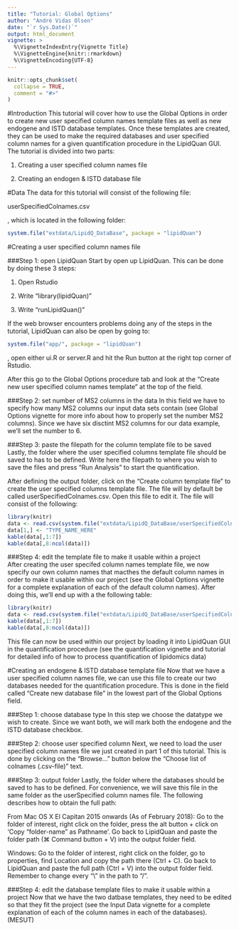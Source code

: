 ```yaml
---
title: "Tutorial: Global Options"
author: "André Vidas Olsen"
date: "`r Sys.Date()`"
output: html_document
vignette: >
  %\VignetteIndexEntry{Vignette Title}
  %\VignetteEngine{knitr::rmarkdown}
  %\VignetteEncoding{UTF-8}
---
```


```r
knitr::opts_chunk$set(
  collapse = TRUE,
  comment = "#>"
)
```


#Introduction
This tutorial will cover how to use the Global Options in order to create new user specified column names template files as well as new endogene and ISTD database templates. Once these templates are created, they can be used to make the required databases and user specified column names for a given quantification procedure in the LipidQuan GUI. The tutorial is divided into two parts:

1. Creating a user specified column names file

2. Creating an endogen & ISTD database file


#Data
The data for this tutorial will consist of the following file:

userSpecifiedColnames.csv

, which is located in the following folder:

```r
system.file("extdata/LipidQ_DataBase", package = "lipidQuan")
```

#Creating a user specified column names file

###Step 1: open LipidQuan
Start by open up LipidQuan. This can be done by doing these 3 steps:

1. Open Rstudio

2. Write "library(lipidQuan)"

3. Write "runLipidQuan()"

If the web browser encounters problems doing any of the steps in the tutorial, LipidQuan can also be open by going to:
```r
system.file("app/", package = "lipidQuan")
```
, open either ui.R or server.R and hit the Run button at the right top corner of Rstudio. 

After this go to the Global Options procedure tab and look at the "Create new user specified column names template" at the top of the field.


###Step 2: set number of MS2 columns in the data
In this field we have to specify how many MS2 columns our input data sets contain (see Global Options vignette for more info about how to properly set the number MS2 columns). Since we have six disctint MS2 columns for our data example, we'll set the number to 6.



###Step 3: paste the filepath for the column template file to be saved
Lastly, the folder where the user specified columns template file should be saved to has to be defined. Write here the filepath to where you wish to save the files and press "Run Analysis" to start the quantification.

After defining the output folder, click on the "Create column template file" to create the user specified columns template file. The file will by default be called userSpecifiedColnames.csv. Open this file to edit it. The file will consist of the following:

```r
library(knitr)
data <- read.csv(system.file("extdata/LipidQ_DataBase/userSpecifiedColnames.csv", package = "lipidQuan"), stringsAsFactors = FALSE)
data[1,] <- "TYPE_NAME_HERE"
kable(data[,1:7])
kable(data[,8:ncol(data)])
```

###Step 4: edit the template file to make it usable within a project  
After creating the user specifed column names template file, we now specify our own column names that macthes the default column names in order to make it usable within our project (see the Global Options vignette for a complete explanation of each of the default column names). After doing this, we'll end up with a the following table:



```r
library(knitr)
data <- read.csv(system.file("extdata/LipidQ_DataBase/userSpecifiedColnames.csv", package = "lipidQuan"), stringsAsFactors = FALSE)
kable(data[,1:7])
kable(data[,8:ncol(data)])
```

This file can now be used within our project by loading it into LipidQuan GUI in the quantification procedure (see the quantification vignette and tutorial for detailed info of how to process quantification of lipidomics data) 


#Creating an endogene & ISTD database template file
Now that we have a user specified column names file, we can use this file to create our two databases needed for the quantification procedure. This is done in the field called "Create new database file" in the lowest part of the Global Options field.

###Step 1: choose database type
In this step we choose the datatype we wish to create. Since we want both, we will mark both the endogene and the ISTD database checkbox. 

###Step 2: choose user specified column
Next, we need to load the user specified column names file we just created in part 1 of this tutorial. This is done by clicking on the "Browse..." button below the "Choose list of colnames (.csv-file)" text.

###Step 3: output folder
Lastly, the folder where the databases should be saved to has to be defined. For convenience, we will save this file in the same folder as the userSpecified column names file. The following describes how to obtain the full path:

From Mac OS X El Capitan 2015 onwards (As of February 2018): Go to the folder of interest, right click on the folder, press the alt button + click on 'Copy "folder-name" as Pathname'. Go back to LipidQuan and paste the folder path (&#8984; Command button + V) into the output folder field.

Windows: Go to the folder of interest, right click on the folder, go to properties, find Location and copy the path there (Ctrl + C). Go back to LipidQuan and paste the full path (Ctrl + V) into the output folder field. Remember to change every "\\" in the path to "/". 

###Step 4: edit the database template files to make it usable within a project 
Now that we have the two datbase templates, they need to be edited so that they fit the project (see the Input Data vignette for a complete explanation of each of the column names in each of the databases). (MESUT)
